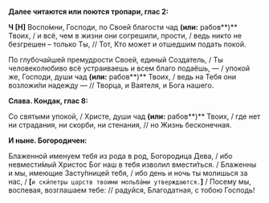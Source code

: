 **Далее читаются или поются тропари, глас 2:**

**Ч [Н]** Воспо́мни, Господи, по Своей благости чад **(или:** рабов**)** Твоих, / и всё, чем в жизни они согрешили, прости, / ведь никто не безгрешен – только Ты, // Тот, Кто может и отшедшим подать покой.

По глубочайшей премудрости Своей, единый Создатель, / Ты человеколюбиво всё устраиваешь и всем благо подаёшь, — / упокой же, Господи, души чад **(или:** рабов**)** Твоих, / ведь на Тебя они возложи́ли надежду — // Творца, и Ваятеля, и Бога нашего.

**Слава. Кондак, глас 8:**

Со святыми упокой, / Христе, души чад **(или:** рабов**)** Твоих, / где нет ни страдания, ни скорби, ни стенания, // но Жизнь бесконечная.

**И ныне. Богородичен:**

Блаженной именуем тебя из рода в род, Богородица Дева, / ибо невмести́мый Христос Бог наш в тебя изволил вмести́ться. / Блаженны и мы, имеющие Засту́пницей тебя, / ибо день и ночь ты молишься за нас, / **[**`и ски́петры царств твоими мольба́ми утверждаются.`**]** / Посему мы, воспевая, возглашаем тебе: // радуйся, Благодатная, с тобою Господь!
